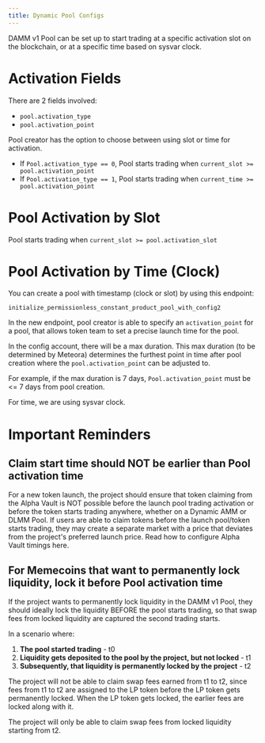 ```yaml
---
title: Dynamic Pool Configs
---
```


DAMM v1 Pool can be set up to start trading at a specific activation slot on the blockchain, or at a specific time based on sysvar clock.

# Activation Fields

There are 2 fields involved:

- `pool.activation_type`
- `pool.activation_point`

Pool creator has the option to choose between using slot or time for activation.

- If `Pool.activation_type == 0`, Pool starts trading when `current_slot >= pool.activation_point`
- If `Pool.activation_type == 1`, Pool starts trading when `current_time >= pool.activation_point`

# Pool Activation by Slot

Pool starts trading when `current_slot >= pool.activation_slot`

# Pool Activation by Time (Clock)

You can create a pool with timestamp (clock or slot) by using this endpoint:

```
initialize_permissionless_constant_product_pool_with_config2
```

In the new endpoint, pool creator is able to specify an `activation_point` for a pool, that allows token team to set a precise launch time for the pool.

In the config account, there will be a max duration. This max duration (to be determined by Meteora) determines the furthest point in time after pool creation where the `pool.activation_point` can be adjusted to.

For example, if the max duration is 7 days, `Pool.activation_point` must be &lt;= 7 days from pool creation.

<Note>For time, we are using sysvar clock.</Note>

# Important Reminders

## Claim start time should NOT be earlier than Pool activation time

For a new token launch, the project should ensure that token claiming from the Alpha Vault is NOT possible before the launch pool trading activation or before the token starts trading anywhere, whether on a Dynamic AMM or DLMM Pool. If users are able to claim tokens before the launch pool/token starts trading, they may create a separate market with a price that deviates from the project's preferred launch price. Read how to configure Alpha Vault timings here.

## For Memecoins that want to permanently lock liquidity, lock it before Pool activation time

If the project wants to permanently lock liquidity in the DAMM v1 Pool, they should ideally lock the liquidity BEFORE the pool starts trading, so that swap fees from locked liquidity are captured the second trading starts.

In a scenario where:

1. **The pool started trading** - t0
2. **Liquidity gets deposited to the pool by the project, but not locked** - t1
3. **Subsequently, that liquidity is permanently locked by the project** - t2

The project will not be able to claim swap fees earned from t1 to t2, since fees from t1 to t2 are assigned to the LP token before the LP token gets permanently locked. When the LP token gets locked, the earlier fees are locked along with it.

The project will only be able to claim swap fees from locked liquidity starting from t2.

